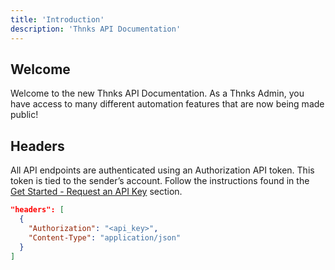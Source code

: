 ```yaml
---
title: 'Introduction'
description: 'Thnks API Documentation'
---
```


## Welcome

Welcome to the new Thnks API Documentation.  As a Thnks Admin, you have access to many different automation features that are now being made public!

## Headers

All API endpoints are authenticated using an Authorization API token. This token is tied to the sender’s account. Follow the instructions found in the [Get Started - Request an API Key](get-started/request) section.

```json
"headers": [
  {
    "Authorization": "<api_key>",
    "Content-Type": "application/json"
  }
]
```